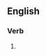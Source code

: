 ==English==

===Verb===
{{head|en|present participle}}

# {{present participle of|redetermine|lang=en|nocat=1}}